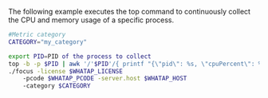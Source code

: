 The following example executes the top command to continuously collect the CPU and memory usage of a specific process.

```bash title='Linux Shell'
#Metric category
CATEGORY="my_category"

export PID=PID of the process to collect
top -b -p $PID | awk '/'$PID'/{ printf "{\"pid\": %s, \"cpuPercent\": %s, \"memoryPercent\": %s, \"cmd\": \"%s\"}\n",$1, $9, $10, $12}; system("")' | 
./focus -license $WHATAP_LICENSE 
    -pcode $WHATAP_PCODE -server.host $WHATAP_HOST 
    -category $CATEGORY
```
